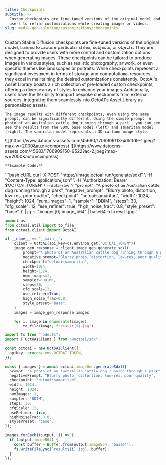 ```yaml
---
title: Checkpoints
subtitle: >-
  Custom checkpoints are fine-tuned versions of the original model and allow
  users to refine customizations while creating images or videos.
slug: media-gen-solution/customizations/checkpoints
---
```


Custom Stable Diffusion checkpoints are fine-tuned versions of the original model, trained to capture particular styles, subjects, or objects. They are designed to provide users with more control and customization options when generating images. These checkpoints can be tailored to produce images in various styles, such as realistic photography, artwork, or even specific themes like landscapes or portraits.
While checkpoints represent a significant investment in terms of storage and computational resources, they excel in maintaining the desired customizations consistently. OctoAI's Asset Library boasts a rich collection of pre-loaded custom checkpoints, offering a diverse array of styles to enhance your images. Additionally, users have the flexibility to import bespoke checkpoints from external sources, integrating them seamlessly into OctoAI's Asset Library as personalized assets.

    The image results with different checkpoints, even using the same prompt, can be significantly different. Using the simple prompt `A photo of an Australian cattle dog running through a park`, you can see see the results from the SDXL base model (left) and samaritan model (right). The samaritan model represents a 3D-cartoon image style.

<CardGroup cols={2}>
  <Card title="Using SDXL base model">
    ![](https://www.datocms-assets.com/45680/1706909113-4d5ffd9-1.jpeg?max-w=2000&auto=compress)
  </Card>
  <Card title="Using samaritan checkpoint">
    ![](https://www.datocms-assets.com/45680/1706909150-95229ac-2.jpeg?max-w=2000&auto=compress)
  </Card>
</CardGroup>

    **Example Code:**

<CodeGroup>
```bash cURL
curl -X POST "https://image.octoai.run/generate/sdxl" \
    -H "Content-Type: application/json" \
    -H "Authorization: Bearer $OCTOAI_TOKEN" \
    --data-raw '{
        "prompt": "A photo of an Australian cattle dog running through a park",
        "negative_prompt": "Blurry photo, distortion, low-res, poor quality",
        "checkpoint": "octoai:samaritan",
        "width": 1024,
        "height": 1024,
        "num_images": 1,
        "sampler": "DDIM",
        "steps": 30,
        "cfg_scale": 12,
        "use_refiner": true,
        "high_noise_frac": 0.8,
        "style_preset": "base"
    }' | jq -r ".images[0].image_b64" | base64 -d >result.jpg
```

```Python Python
import os
from octoai.util import to_file
from octoai.client import OctoAI

if __name__ == "__main__":
    client = OctoAI(api_key=os.environ.get("OCTOAI_TOKEN"))
    image_gen_response = client.image_gen.generate_sdxl(
        prompt="A photo of an Australian cattle dog running through a park",
        negative_prompt="Blurry photo, distortion, low-res, poor quality",
        checkpoint="octoai:samaritan",
        width=1024,
        height=1024,
        num_images=1,
        sampler="DDIM",
        steps=30,
        cfg_scale=12,
        use_refiner=True,
        high_noise_frac=0.8,
        style_preset="base",
    )
    images = image_gen_response.images

    for i, image in enumerate(images):
        to_file(image, f"result{i}.jpg")
```

```typescript TypeScript
import fs from "node:fs";
import { OctoAIClient } from "@octoai/sdk";

const octoai = new OctoAIClient({
  apiKey: process.env.OCTOAI_TOKEN,
});

const { images } = await octoai.imageGen.generateSdxl({
  prompt: "A photo of an Australian cattle dog running through a park",
  negativePrompt: "Blurry photo, distortion, low-res, poor quality",
  checkpoint: "octoai:samaritan",
  width: 1024,
  height: 1024,
  numImages: 1,
  sampler: "DDIM",
  steps: 30,
  cfgScale: 12,
  useRefiner: true,
  highNoiseFrac: 0.8,
  stylePreset: "base",
});

images.forEach((output, i) => {
  if (output.imageB64) {
    const buffer = Buffer.from(output.imageB64, "base64");
    fs.writeFileSync(`result${i}.jpg`, buffer);
  }
});
```

</CodeGroup>
